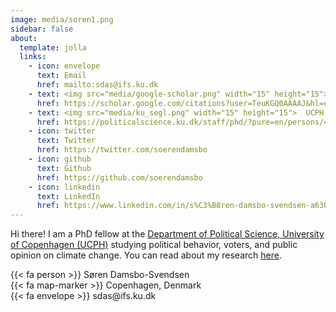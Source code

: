 ```yaml
---
image: media/soren1.png
sidebar: false
about:
  template: jolla
  links:
    - icon: envelope
      text: Email
      href: mailto:sdas@ifs.ku.dk
    - text: <img src="media/google-scholar.png" width="15" height="15"> Google Scholar
      href: https://scholar.google.com/citations?user=TeuKGQ0AAAAJ&hl=en&oi=sra
    - text: <img src="media/ku_segl.png" width="15" height="15">  UCPH researcher profile
      href: https://politicalscience.ku.dk/staff/phd/?pure=en/persons/457325
    - icon: twitter
      text: Twitter
      href: https://twitter.com/soerendamsbo
    - icon: github
      text: Github
      href: https://github.com/soerendamsbo
    - icon: linkedin
      text: LinkedIn
      href: https://www.linkedin.com/in/s%C3%B8ren-damsbo-svendsen-a63051170/
---
```


Hi there! I am a PhD fellow at the [Department of Political Science, University of Copenhagen (UCPH)](https://politicalscience.ku.dk/) studying political behavior, voters, and public opinion on climate change. You can read about my research [here](https://soerendamsbo.github.io/research.html).

{{< fa person >}} Søren Damsbo-Svendsen  
{{< fa map-marker >}} Copenhagen, Denmark  
{{< fa envelope >}} sdas@ifs.ku.dk